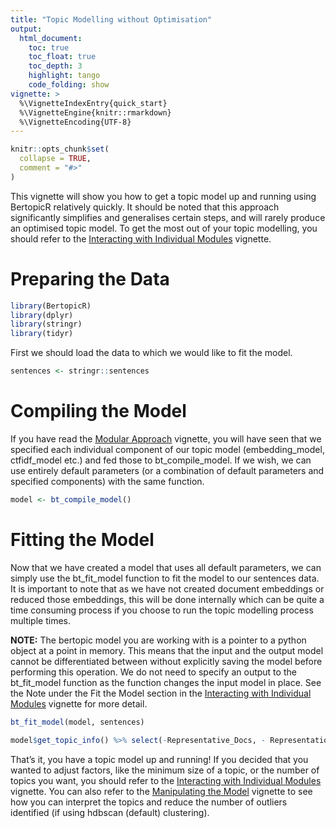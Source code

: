 ```yaml
---
title: "Topic Modelling without Optimisation"
output:
  html_document:
    toc: true
    toc_float: true
    toc_depth: 3
    highlight: tango
    code_folding: show
vignette: >
  %\VignetteIndexEntry{quick_start}
  %\VignetteEngine{knitr::rmarkdown}
  %\VignetteEncoding{UTF-8}
---
```


```r
knitr::opts_chunk$set(
  collapse = TRUE,
  comment = "#>"
)
```

This vignette will show you how to get a topic model up and running using BertopicR relatively quickly. It should be noted that this approach significantly simplifies and generalises certain steps, and will rarely produce an optimised topic model. To get the most out of your topic modelling, you should refer to the [Interacting with Individual Modules](modular_approach.html) vignette.

# Preparing the Data
```r
library(BertopicR)
library(dplyr)
library(stringr)
library(tidyr)
```

First we should load the data to which we would like to fit the model.
```r
sentences <- stringr::sentences
```

# Compiling the Model

If you have read the [Modular Approach](modular_approach.Rmd) vignette, you will have seen that we specified each individual component of our topic model (embedding_model, ctfidf_model etc.) and fed those to bt_compile_model. If we wish, we can use entirely default parameters (or a combination of default parameters and specified components) with the same function.

```r
model <- bt_compile_model()
```

# Fitting the Model

Now that we have created a model that uses all default parameters, we can simply use the bt_fit_model function to fit the model to our sentences data. It is important to note that as we have not created document embeddings or reduced those embeddings, this will be done internally which can be quite a time consuming process if you choose to run the topic modelling process multiple times. 

**NOTE:** The bertopic model you are working with is a pointer to a python object 
at a point in memory. This means that the input and the output model cannot be 
differentiated between without explicitly saving the model before performing 
this operation. We do not need to specify an output to the bt_fit_model function 
as the function changes the input model in place. See the Note under the Fit the Model section in the 
[Interacting with Individual Modules](modular_approach.html) vignette for more detail.

```r
bt_fit_model(model, sentences)

model$get_topic_info() %>% select(-Representative_Docs, - Representation)
```

That's it, you have a topic model up and running! If you decided that you wanted to adjust factors, like the minimum size of a topic, or the number of topics you want, you should refer to the [Interacting with Individual Modules](modular_approach.html) vignette. You can also refer to the [Manipulating the Model](manipulating-the-model.html) vignette to see how you can interpret the topics and reduce the number of outliers identified (if using hdbscan (default) clustering).

